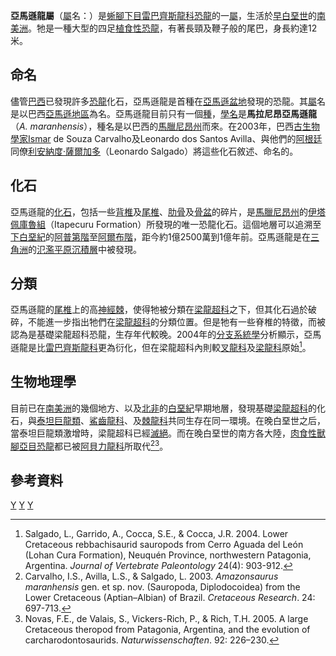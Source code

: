 {{Automatic Taxobox
| taxon = Amazonsaurus
| fossil_range = [[早白堊世|早白堊世]],{{fossilrange|125|100}}
| image = Amazonsaurus_Skeletal.svg
| image_caption = 骨骼复原图
| authority = Carvalho ''et al.'', 2003
| type_species = '''馬拉尼昂亞馬遜龍<br>''Amazonsaurus maranhensis'''''
| type_species_authority = Carvalho ''et al.'', 2003  
}}

'''亞馬遜龍屬'''（[[屬|屬]]名：{{lang|la|''Amazonsaurus''}}）是[[蜥腳下目|蜥腳下目]][[雷巴齊斯龍科|雷巴齊斯龍科]][[恐龍|恐龍]]的一[[屬|屬]]，生活於[[白堊紀|早白堊世]]的[[南美洲|南美洲]]。牠是一種大型的四足[[植食性|植食性]][[恐龍|恐龍]]，有著長頸及鞭子般的尾巴，身長約達12米。

== 命名 ==
儘管[[巴西|巴西]]已發現許多[[恐龍|恐龍]]化石，亞馬遜龍是首種在[[亞馬遜盆地|亞馬遜盆地]]發現的恐龍。其[[屬|屬]]名是以巴西[[亞馬遜地區|亞馬遜地區]]為名。亞馬遜龍目前只有一個[[種|種]]，[[學名|學名]]是'''馬拉尼昂亞馬遜龍'''（''A. maranhensis''），種名是以巴西的[[馬臘尼昂州|馬臘尼昂州]]而來。在2003年，巴西[[古生物學家|古生物學家]]Ismar de Souza Carvalho及Leonardo dos Santos Avilla、與他們的[[阿根廷|阿根廷]]同僚[[利安納度·薩爾加多|利安納度·薩爾加多]]（Leonardo Salgado）將這些化石敘述、命名的。

== 化石 ==
亞馬遜龍的[[化石|化石]]，包括一些[[背椎|背椎]]及[[尾椎|尾椎]]、[[肋骨|肋骨]]及[[骨盆|骨盆]]的碎片，是[[馬臘尼昂州|馬臘尼昂州]]的[[伊塔佩庫魯組|伊塔佩庫魯組]]（Itapecuru Formation）所發現的唯一恐龍化石。這個地層可以追溯至[[白堊紀|下白堊紀]]的[[阿普第階|阿普第階]]至[[阿爾布階|阿爾布階]]，距今約1億2500萬到1億年前。亞馬遜龍是在[[三角洲|三角洲]]的[[氾濫平原|氾濫平原]][[沉積層|沉積層]]中被發現。

== 分類 ==
亞馬遜龍的[[尾椎|尾椎]]上的高[[神經棘|神經棘]]，使得牠被分類在[[梁龍超科|梁龍超科]]之下，但其化石過於破碎，不能進一步指出牠們在[[梁龍超科|梁龍超科]]的分類位置。但是牠有一些脊椎的特徵，而被認為是基礎梁龍超科恐龍，生存年代較晚。2004年的[[分支系統學|分支系統學]]分析顯示，亞馬遜龍是比[[雷巴齊斯龍科|雷巴齊斯龍科]]更為衍化，但在梁龍超科內則較[[叉龍科|叉龍科]]及[[梁龍科|梁龍科]]原始<ref name="salgado2004">Salgado, L., Garrido, A., Cocca, S.E., & Cocca, J.R. 2004. Lower Cretaceous rebbachisaurid sauropods from Cerro Aguada del León (Lohan Cura Formation), Neuquén Province, northwestern Patagonia, Argentina. ''Journal of Vertebrate Paleontology'' 24(4): 903-912.</ref>。

== 生物地理學 ==
目前已在[[南美洲|南美洲]]的幾個地方、以及[[北非|北非]]的[[白堊紀|白堊紀]]早期地層，發現基礎[[梁龍超科|梁龍超科]]的化石，與[[泰坦巨龍類|泰坦巨龍類]]、[[鯊齒龍科|鯊齒龍科]]、及[[棘龍科|棘龍科]]共同生存在同一環境。在晚白堊世之后，當泰坦巨龍類激增時，梁龍超科已經[[滅絕|滅絕]]。而在晚白堊世的南方各大陸，[[肉食性|肉食性]][[獸腳亞目|獸腳亞目]][[恐龍|恐龍]]都已被[[阿貝力龍科|阿貝力龍科]]所取代<ref name="carvalho2003">Carvalho, I.S., Avilla, L.S., & Salgado, L. 2003. ''Amazonsaurus maranhensis'' gen. et sp. nov. (Sauropoda, Diplodocoidea) from the Lower Cretaceous (Aptian–Albian) of Brazil. ''Cretaceous Research''. 24: 697-713.</ref><ref name="novas2005">Novas, F.E., de Valais, S., Vickers-Rich, P., & Rich, T.H. 2005. A large Cretaceous theropod from Patagonia, Argentina, and the evolution of carcharodontosaurids. ''Naturwissenschaften''. 92: 226–230.</ref>。

== 參考資料 ==
{{reflist}}

{{Taxonbar|from=Q577431}}

[[Category:下白堊紀恐龍|Y]]
[[Category:雷巴齊斯龍科|Y]]
[[Category:南美洲恐龍|Y]]